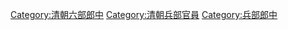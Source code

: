 [[Category:清朝六部郎中|Category:清朝六部郎中]]
[[Category:清朝兵部官員|Category:清朝兵部官員]]
[[Category:兵部郎中|Category:兵部郎中]]